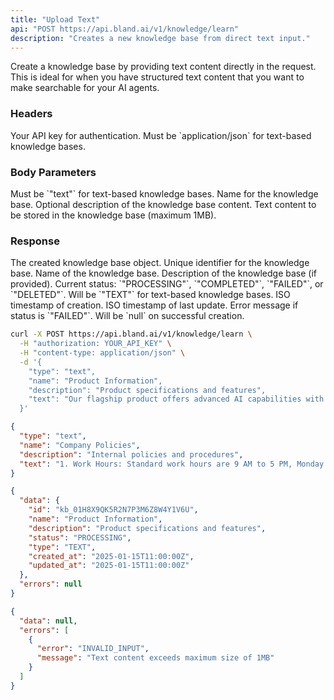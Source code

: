 ```yaml
---
title: "Upload Text"
api: "POST https://api.bland.ai/v1/knowledge/learn"
description: "Creates a new knowledge base from direct text input."
---
```


Create a knowledge base by providing text content directly in the request. This is ideal for when you have structured text content that you want to make searchable for your AI agents.

### Headers

<ParamField header="authorization" type="string" required>
  Your API key for authentication.
</ParamField>

<ParamField header="content-type" type="string" required>
  Must be `application/json` for text-based knowledge bases.
</ParamField>

### Body Parameters

<ParamField body="type" type="string" required default="text">
  Must be `"text"` for text-based knowledge bases.
</ParamField>

<ParamField body="name" type="string" required default="Product Information">
  Name for the knowledge base.
</ParamField>

<ParamField body="description" type="string" default="Product specifications, features, and technical details">
  Optional description of the knowledge base content.
</ParamField>

<ParamField body="text" type="string" required default="Our flagship product offers advanced AI capabilities with industry-leading accuracy. Features include:\n\n1. Multi-language support\n2. Real-time processing\n3. Seamless API integration\n4. 24/7 technical support\n5. Comprehensive documentation\n\nFor technical specifications, please contact our support team.">
  Text content to be stored in the knowledge base (maximum 1MB).
</ParamField>

### Response

<ResponseField name="data" type="object">
  The created knowledge base object.

  <ResponseField name="data.id" type="string">
    Unique identifier for the knowledge base.
  </ResponseField>

  <ResponseField name="data.name" type="string">
    Name of the knowledge base.
  </ResponseField>

  <ResponseField name="data.description" type="string">
    Description of the knowledge base (if provided).
  </ResponseField>

  <ResponseField name="data.status" type="string">
    Current status: `"PROCESSING"`, `"COMPLETED"`, `"FAILED"`, or `"DELETED"`.
  </ResponseField>

  <ResponseField name="data.type" type="string">
    Will be `"TEXT"` for text-based knowledge bases.
  </ResponseField>

  <ResponseField name="data.created_at" type="string">
    ISO timestamp of creation.
  </ResponseField>

  <ResponseField name="data.updated_at" type="string">
    ISO timestamp of last update.
  </ResponseField>

  <ResponseField name="data.error_message" type="string">
    Error message if status is `"FAILED"`.
  </ResponseField>
</ResponseField>

<ResponseField name="errors" type="null">
  Will be `null` on successful creation.
</ResponseField>

<RequestExample>

```bash cURL
curl -X POST https://api.bland.ai/v1/knowledge/learn \
  -H "authorization: YOUR_API_KEY" \
  -H "content-type: application/json" \
  -d '{
    "type": "text",
    "name": "Product Information",
    "description": "Product specifications and features",
    "text": "Our flagship product offers advanced AI capabilities with industry-leading accuracy. It supports multiple languages, real-time processing, and seamless integration with existing systems. The product includes comprehensive APIs, detailed documentation, and 24/7 support."
  }'
```

```json Request Body
{
  "type": "text",
  "name": "Company Policies",
  "description": "Internal policies and procedures",
  "text": "1. Work Hours: Standard work hours are 9 AM to 5 PM, Monday through Friday.\n2. Remote Work: Employees may work remotely up to 3 days per week with manager approval.\n3. Time Off: All employees accrue 15 days of PTO annually.\n4. Equipment: Company laptops must be returned within 30 days of termination."
}
```

</RequestExample>

<ResponseExample>

```json Success Response
{
  "data": {
    "id": "kb_01H8X9QK5R2N7P3M6Z8W4Y1V6U",
    "name": "Product Information",
    "description": "Product specifications and features",
    "status": "PROCESSING",
    "type": "TEXT",
    "created_at": "2025-01-15T11:00:00Z",
    "updated_at": "2025-01-15T11:00:00Z"
  },
  "errors": null
}
```

```json Error Response
{
  "data": null,
  "errors": [
    {
      "error": "INVALID_INPUT",
      "message": "Text content exceeds maximum size of 1MB"
    }
  ]
}
```

</ResponseExample>

